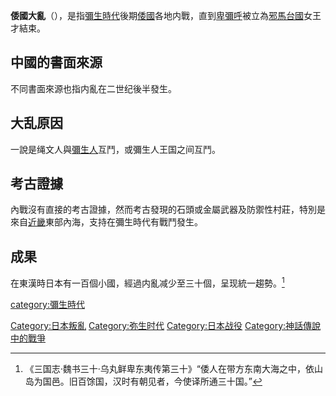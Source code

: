 {{unreferenced|time=2013-1-3}}
{{Infobox_military_conflict
|  battle_name = 倭国大乱
|     campaign = 
|colour_scheme = background:#ffccaa
|        image = 
|      caption = 
|     conflict = 倭国大乱
|         date = [[2世紀|2世紀]]後半
|        place = [[倭|倭]]国
|       result = [[卑弥呼|卑弥呼]]王即位
|   combatant1 = 不明
|   combatant2 = 不明
|   commander1 = 不明
|   commander2 = 不明
|    strength1 = 不明
|    strength2 = 不明
|  casualties1 = 不明
|  casualties2 = 不明
}}
{{japanese|japanese=倭国大乱|kana=わこくたいらん|romaji=Wakoku tairan|舊寫=倭國大亂}}
'''倭國大亂'''（{{jpn|j=倭国大乱|kyu=倭國大亂|kn=わこく　たいらん|rm=Wakoku tairan}}），是指[[彌生時代|彌生時代]]後期[[倭國|倭國]]各地内戰，直到[[卑彌呼|卑彌呼]]被立為[[邪馬台國|邪馬台國]]女王才結束。

==中國的書面來源==
{{quote|《[[三国志|三国志]]·魏書卷30·[[東夷|東夷]]傳·倭人》（《[[魏志倭人傳|魏志倭人傳]]》）：其國本亦以男子為王住七八十年 倭國亂相攻伐歷年 乃共立一女子為王 名曰卑彌呼　事[[神道|鬼道]]　能惑眾　年已長大　無夫婿}}

{{quote|《[[後漢書|後漢書]]卷85·東夷列傳第75》：桓 靈閒 倭國大亂 更相攻伐 歴年無主 有一女子名曰卑彌呼 年長不嫁 事鬼神道 能以妖惑衆 於是共立為王}}

不同書面來源也指内亂在二世纪後半發生。

==大乱原因==
一說是绳文人與[[彌生人|彌生人]]互鬥，或彌生人王国之间互鬥。

==考古證據==
內戰沒有直接的考古證據，然而考古發現的石頭或金屬武器及防禦性村莊，特別是來自[[近畿|近畿]]東部內海，支持在彌生時代有戰鬥發生。

==成果==
在東漢時日本有一百個小國，經過内亂减少至三十個，呈现統一趨勢。<ref>《三国志·魏书三十·乌丸鲜卑东夷传第三十》“倭人在带方东南大海之中，依山岛为国邑。旧百馀国，汉时有朝见者，今使译所通三十国。”</ref>

[[category:彌生時代|category:彌生時代]]
[[Category:日本叛亂|Category:日本叛亂]]
[[Category:弥生时代|Category:弥生时代]]
[[Category:日本战役|Category:日本战役]]
[[Category:神話傳說中的戰爭|Category:神話傳說中的戰爭]]